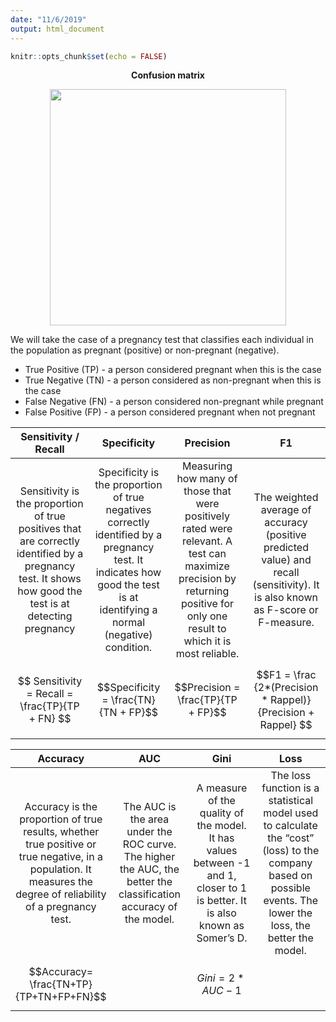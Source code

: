 ```yaml
---
date: "11/6/2019"
output: html_document
---
```


```r
knitr::opts_chunk$set(echo = FALSE)
```
<p>
</p>

<center><strong> Confusion matrix </strong></center>
<p>
</p>

<center>![](www/excm.png){width=10cm}</center>
<p></p>

We will take the case of a pregnancy test that classifies each individual in the population as pregnant (positive) or non-pregnant (negative).

* True Positive (TP) - a person considered pregnant when this is the case
* True Negative (TN) - a person considered as non-pregnant when this is the case
* False Negative (FN) - a person considered non-pregnant while pregnant
* False Positive (FP) - a person considered pregnant when not pregnant


| Sensitivity / Recall | Specificity | Precision | F1 |
|:-----:|:-----:|:-----:|:-----:|
| Sensitivity is the proportion of true positives that are correctly identified by a pregnancy test. It shows how good the test is at detecting pregnancy | Specificity is the proportion of true negatives correctly identified by a pregnancy test. It indicates how good the test is at identifying a normal (negative) condition. | Measuring how many of those that were positively rated were relevant. A test can maximize precision by returning positive for only one result to which it is most reliable. | The weighted average of accuracy (positive predicted value) and recall (sensitivity). It is also known as F-score or F-measure. |
| $$ Sensitivity = Recall = \frac{TP}{TP + FN} $$ | $$Specificity = \frac{TN}{TN + FP}$$ | $$Precision = \frac{TP}{TP + FP}$$ | $$F1 = \frac {2*(Precision * Rappel)} {Precision + Rappel} $$ |


| Accuracy | AUC | Gini | Loss |
|:-----:|:-----:|:-----:|:-----:|
| Accuracy is the proportion of true results, whether true positive or true negative, in a population.  It measures the degree of reliability of a pregnancy test. | The AUC is the area under the ROC curve. The higher the AUC, the better the classification accuracy of the model. | A measure of the quality of the model. It has values between -1 and 1, closer to 1 is better. It is also known as Somer's D. | The loss function is a statistical model used to calculate the "cost" (loss) to the company based on possible events. The lower the loss, the better the model. |
| $$Accuracy= \frac{TN+TP}{TP+TN+FP+FN}$$ |  | $$ Gini = 2 * AUC -1$$ | |


